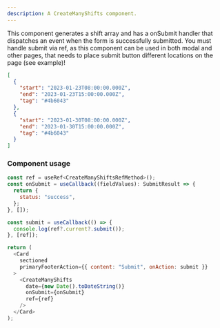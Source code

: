 ```yaml
---
description: A CreateManyShifts component.
---
```


This component generates a shift array and has a onSubmit handler that dispatches an event when the form is successfully submitted.
You must handle submit via ref, as this component can be used in both modal and other pages, that needs to place submit button different locations on the page (see example)!

```json
[
  {
    "start": "2023-01-23T08:00:00.000Z",
    "end": "2023-01-23T15:00:00.000Z",
    "tag": "#4b6043"
  },
  {
    "start": "2023-01-30T08:00:00.000Z",
    "end": "2023-01-30T15:00:00.000Z",
    "tag": "#4b6043"
  }
]
```

### Component usage

```js
const ref = useRef<CreateManyShiftsRefMethod>();
const onSubmit = useCallback((fieldValues): SubmitResult => {
  return {
    status: "success",
  };
}, []);

const submit = useCallback(() => {
  console.log(ref?.current?.submit());
}, [ref]);

return (
  <Card
    sectioned
    primaryFooterAction={{ content: "Submit", onAction: submit }}
  >
    <CreateManyShifts
      date={new Date().toDateString()}
      onSubmit={onSubmit}
      ref={ref}
    />
  </Card>
);
```
